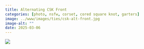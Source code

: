 ```yaml
---
title: Alternating CSK Front
categories: [photo, nsfw, corset, cored square knot, garters]
image: ../www/images/ties/csk-alt-front.jpg
image-alt: ""
date: 2025-03-06
---
```



![](../www/images/ties/csk-alt-front.jpg)

